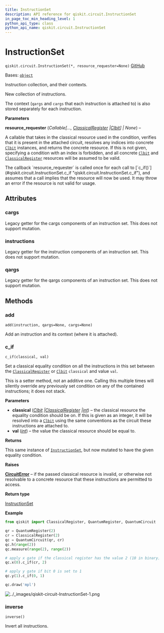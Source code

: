 ```yaml
---
title: InstructionSet
description: API reference for qiskit.circuit.InstructionSet
in_page_toc_min_heading_level: 1
python_api_type: class
python_api_name: qiskit.circuit.InstructionSet
---
```


# InstructionSet

<span id="qiskit.circuit.InstructionSet" />

`qiskit.circuit.InstructionSet(*, resource_requester=None)` [GitHub](https://github.com/qiskit/qiskit/tree/stable/0.46/qiskit/circuit/instructionset.py "view source code")

Bases: [`object`](https://docs.python.org/3/library/functions.html#object "(in Python v3.12)")

Instruction collection, and their contexts.

New collection of instructions.

The context (`qargs` and `cargs` that each instruction is attached to) is also stored separately for each instruction.

**Parameters**

**resource\_requester** (*Callable\[...,* [*ClassicalRegister*](qiskit.circuit.ClassicalRegister "qiskit.circuit.ClassicalRegister")  *|*[*Clbit*](qiskit.circuit.Clbit "qiskit.circuit.Clbit")*] | None*) –

A callable that takes in the classical resource used in the condition, verifies that it is present in the attached circuit, resolves any indices into concrete [`Clbit`](qiskit.circuit.Clbit "qiskit.circuit.Clbit") instances, and returns the concrete resource. If this is not given, specifying a condition with an index is forbidden, and all concrete [`Clbit`](qiskit.circuit.Clbit "qiskit.circuit.Clbit") and [`ClassicalRegister`](qiskit.circuit.ClassicalRegister "qiskit.circuit.ClassicalRegister") resources will be assumed to be valid.

<Admonition title="Note" type="note">
  The callback `resource_requester` is called once for each call to [`c_if()`](#qiskit.circuit.InstructionSet.c_if "qiskit.circuit.InstructionSet.c_if"), and assumes that a call implies that the resource will now be used. It may throw an error if the resource is not valid for usage.
</Admonition>

## Attributes

<span id="qiskit.circuit.InstructionSet.cargs" />

### cargs

Legacy getter for the cargs components of an instruction set. This does not support mutation.

<span id="qiskit.circuit.InstructionSet.instructions" />

### instructions

Legacy getter for the instruction components of an instruction set. This does not support mutation.

<span id="qiskit.circuit.InstructionSet.qargs" />

### qargs

Legacy getter for the qargs components of an instruction set. This does not support mutation.

## Methods

### add

<span id="qiskit.circuit.InstructionSet.add" />

`add(instruction, qargs=None, cargs=None)`

Add an instruction and its context (where it is attached).

### c\_if

<span id="qiskit.circuit.InstructionSet.c_if" />

`c_if(classical, val)`

Set a classical equality condition on all the instructions in this set between the [`ClassicalRegister`](qiskit.circuit.ClassicalRegister "qiskit.circuit.ClassicalRegister") or [`Clbit`](qiskit.circuit.Clbit "qiskit.circuit.Clbit") `classical` and value `val`.

<Admonition title="Note" type="note">
  This is a setter method, not an additive one. Calling this multiple times will silently override any previously set condition on any of the contained instructions; it does not stack.
</Admonition>

**Parameters**

*   **classical** ([*Clbit*](qiskit.circuit.Clbit "qiskit.circuit.Clbit")  *|*[*ClassicalRegister*](qiskit.circuit.ClassicalRegister "qiskit.circuit.ClassicalRegister")  *|*[*int*](https://docs.python.org/3/library/functions.html#int "(in Python v3.12)")) – the classical resource the equality condition should be on. If this is given as an integer, it will be resolved into a [`Clbit`](qiskit.circuit.Clbit "qiskit.circuit.Clbit") using the same conventions as the circuit these instructions are attached to.
*   **val** ([*int*](https://docs.python.org/3/library/functions.html#int "(in Python v3.12)")) – the value the classical resource should be equal to.

**Returns**

This same instance of [`InstructionSet`](#qiskit.circuit.InstructionSet "qiskit.circuit.InstructionSet"), but now mutated to have the given equality condition.

**Raises**

[**CircuitError**](circuit#qiskit.circuit.CircuitError "qiskit.circuit.CircuitError") – if the passed classical resource is invalid, or otherwise not resolvable to a concrete resource that these instructions are permitted to access.

**Return type**

[InstructionSet](#qiskit.circuit.InstructionSet "qiskit.circuit.InstructionSet")

**Example**

```python
from qiskit import ClassicalRegister, QuantumRegister, QuantumCircuit

qr = QuantumRegister(2)
cr = ClassicalRegister(2)
qc = QuantumCircuit(qr, cr)
qc.h(range(2))
qc.measure(range(2), range(2))

# apply x gate if the classical register has the value 2 (10 in binary)
qc.x(0).c_if(cr, 2)

# apply y gate if bit 0 is set to 1
qc.y(1).c_if(0, 1)

qc.draw('mpl')
```

![../\_images/qiskit-circuit-InstructionSet-1.png](/images/api/qiskit/0.46/qiskit-circuit-InstructionSet-1.png)

### inverse

<span id="qiskit.circuit.InstructionSet.inverse" />

`inverse()`

Invert all instructions.

